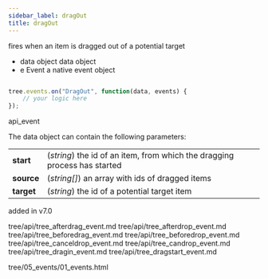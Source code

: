```yaml
---
sidebar_label: dragOut
title: dragOut
---
```



          


<Short>

fires when an item is dragged out of a potential target


</Short>



- data		object		data object
- e		    Event		a native event object


~~~js

tree.events.on("DragOut", function(data, events) {
    // your logic here
});


~~~
 api_event

<Descr>

The data object can contain the following parameters:

<table class="webixdoc_links">
	<tbody>
        <tr>
			<td class="webixdoc_links0"><b>start</b></td>
			<td>(<i>string</i>) the id of an item, from which the dragging process has started</td>
		</tr>
        <tr>
			<td class="webixdoc_links0"><b>source</b></td>
			<td>(<i>string[]</i>) an array with ids of dragged items</td>
		</tr>
        <tr>
			<td class="webixdoc_links0"><b>target</b></td>
			<td>(<i>string</i>) the id of a potential target item</td>
		</tr>
    </tbody>
</table>



</Descr>


 added in v7.0


tree/api/tree_afterdrag_event.md
tree/api/tree_afterdrop_event.md
tree/api/tree_beforedrag_event.md
tree/api/tree_beforedrop_event.md
tree/api/tree_canceldrop_event.md
tree/api/tree_candrop_event.md
tree/api/tree_dragin_event.md
tree/api/tree_dragstart_event.md

 tree/05_events/01_events.html